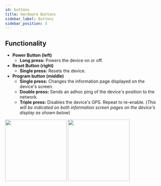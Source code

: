 ```yaml
---
id: buttons
title: Hardware Buttons
sidebar_label: Buttons
sidebar_position: 3
---
```


## Functionality

- **Power Button (left)**
  - **Long press:** Powers the device on or off.
- **Reset Button (right)**
  - **Single press:** Resets the device.
- **Program button (middle)**
  - **Single press:** Changes the information page displayed on the device's screen.
  - **Double press:** Sends an adhoc ping of the device's position to the network.
  - **Triple press:** Disables the device's GPS. Repeat to re-enable. (_This will be indicated on both information screen pages on the device's display as shown below_)

<img src="/img/hardware/GPS-disabled.jpg" width="200" align="center-left" />
<img
  src="/img/hardware/GPS-disabled-by-button.jpg"
  width="200"
  align="center-right"
/>
